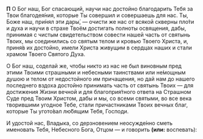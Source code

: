 **П** О Бог наш, Бог спасающий, научи нас достойно благодарить Тебя за Твои благодея́ния, которые Ты совершил и совершаешь для нас. Ты, Боже наш, при́нял эти дары́, — очисти же нас от всякой скверны пло́ти и духа и научи в страхе Твоём достигать полноты освящения, дабы, принимая с чистым свидетельством совести нашей часть от святынь Твоих, мы соединились со святым телом и кровью Твоего Христа, и, приня́в их достойно, имели Христа живущим в сердцах наших и стали храмом Твоего Святого Духа.

О Бог наш, соделай же, чтобы никто из нас не был виновным пред этими Твоими страшными и небесными таинствами или не́мощным душою и телом от недостойного им причащения, но дай нам до нашего последнего вздоха достойно принимать часть от святынь Твоих — для достижения Жизни вечной и для благоприя́тного ответа на Страшном Суде пред Твоим Христом, дабы и мы, со всеми святыми, во все века творившими угодное Тебе, стали причастниками Твоих вечных благ, которые Ты угото́вал лю́бящим Тебя, Господи.

И удостой нас, Владыка, со дерзновением неосужде́нно сметь именовать Тебя, Небесного Бога, Отцом — и говорить **(или:** воспевать<R>)</R>:
